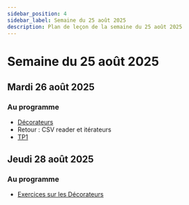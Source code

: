 ```yaml
---
sidebar_position: 4
sidebar_label: Semaine du 25 août 2025
description: Plan de leçon de la semaine du 25 août 2025
---
```


# Semaine du 25 août 2025

## Mardi 26 août 2025

### Au programme

- [Décorateurs](https://archambaultv-prof.github.io/programmation-python/docs/category/d%C3%A9corateurs)
- Retour : CSV reader et itérateurs
- [TP1](../evaluations/tp_1.mdx)

## Jeudi 28 août 2025

### Au programme

- [Exercices sur les Décorateurs](https://archambaultv-prof.github.io/programmation-python/docs/category/exercices-8)
